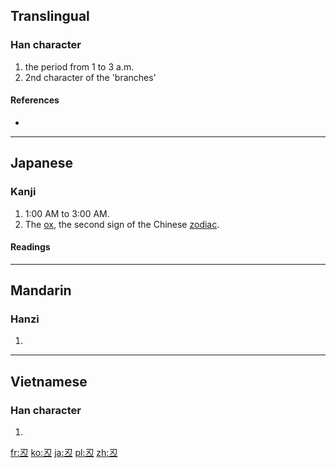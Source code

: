 {{also|丑}}<!-- may be replaced by zh-forms -->
==Translingual==

===Han character===
{{Han char|rn=1|rad=一|as=03|sn=4|four=|canj=尸大一 (SKM)}}

# the period from 1 to 3 a.m.
# 2nd character of the 'branches'

====References====
* {{Han ref|kx=0077.061|dkj=00028|hdz=10013.021|uh=4E12|ud=19986}}

----

==Japanese==

===Kanji===
{{ja-kanji|grade=uc|rs=一03}}

# 1:00 AM to 3:00 AM.
# The [[ox]], the second sign of the Chinese [[zodiac]].

====Readings====
{{ja-readings
|on=[[ちゅう]] (chū)
|kun=[[うし]] (ushi)
}}

----

==Mandarin==

===Hanzi===
{{cmn-hanzi|pin=[[chǒu]] ([[chou3]])|wg=ch'ou<sup>3</sup>}}

# {{defn|lang=cmn|sort=一03}}

----

==Vietnamese==

===Han character===
{{vi-hantu|[[giấu]]|rs=一03}}

# {{defn|lang=vi|sort=一03}}

[[fr:丒]]
[[ko:丒]]
[[ja:丒]]
[[pl:丒]]
[[zh:丒]]